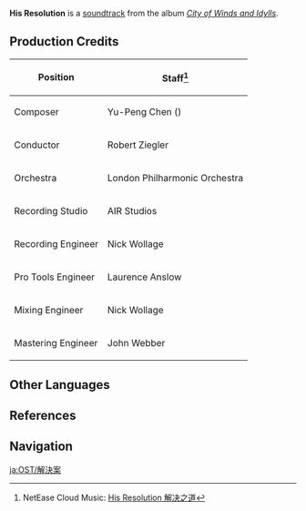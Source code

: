 {{Soundtrack Infobox
|title          =
|image          = City of Winds and Idylls.png
|album          = City of Winds and Idylls
|disc           = 3
|number         = 53
|featured       =
|featured2      =
|featured3      =
|featured_disc  =
|featured_disc2 =
|featured_disc3 =
|youtube_id     = FYgGSFgWjBw
|youtube_time   = 194
|spotify_id     = 7vVykgHiPo77VIHtUX2e5y
|played_in      = Mondstadt Battle Theme
|during         = [[Mondstadt]] (Combat)
|domain         =
|previous       = Photon of Fluctuation
|next           = Rhythm from Ancient Times
}}
'''His Resolution''' is a [[soundtrack]] from the album ''[[City of Winds and Idylls]]''.

==Production Credits==
{| class="wikitable" style="text-align:left; height:0.5em"
! Position
! Staff<ref>NetEase Cloud Music: [https://music.163.com/#/song?id=1481392863 His Resolution 解决之道]</ref>
|-
! Composer
| Yu-Peng Chen ({{zh|陈致逸}})
|-
! Conductor
| Robert Ziegler
|-
! Orchestra
| London Philharmonic Orchestra
|-
! Recording Studio
| AIR Studios
|-
! Recording Engineer
| Nick Wollage
|-
! Pro Tools Engineer
| Laurence Anslow
|-
! Mixing Engineer
| Nick Wollage
|-
! Mastering Engineer
| John Webber
|}

==Other Languages==
{{Other Languages
|en      = His Resolution
|zhs     = 解决之道
|zhs_rm  = Jiějué zhī Dào
|zht     = 解決之道
|zht_rm  = Jiějué zhī Dào
|zh_tl   = 
|ja      = 解決案
|ja_rm   = Kaiketsu-an
|ja_tl   = Proposed Solution
|tr      = 
|tr_tl   = 
|it      = 
|it_tl   = 
}}

==References==
{{Reflist}}

==Navigation==
{{Soundtrack Navbox|City of Winds and Idylls}}

[[ja:OST/解決案]]